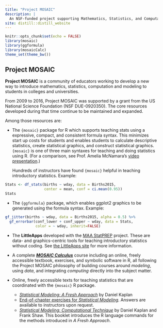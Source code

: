 ```yaml
---
title: "Project MOSAIC"
description: |
  An NSF-funded project supporting Mathematics, Statistics, and Computation
site: distill::distill_website
---
```


```r
knitr::opts_chunk$set(echo = FALSE)
library(mosaic)
library(ggformula)
library(mosaicCalc)
theme_set(theme_bw())
```

## Project MOSAIC

**Project MOSAIC** is a community of educators working to develop a new way to introduce mathematics, statistics, computation and modeling to students in colleges and universities.

From 2009 to 2016, Project MOSAIC was supported by a grant from the US National Science Foundation (NSF DUE-0920350).  The core resources developed during that time continue to be maintained and expanded.

Among those resources are:

- The `{mosaic}` package for R which supports teaching stats using a expressive, compact, and consistent formula syntax. This minimizes start up costs for students and enables students to calculate descriptive statistics, create statistical graphics, and construct statistical graphics. `{mosaic}` is one of three main syntaxes for teaching and doing statistics using R. (For a comparison, see Prof. Amelia McNamara's [video presentation](https://www.youtube.com/watch?v=aq5SrjXZDy4).) 

    Hundreds of instructors have found `{mosaic}` helpful in teaching 
    introductory statistics.  Example:
    
```r
Stats <- df_stats(births ~ wday, data = Births2015, 
                  center = mean, conf = ci.mean(0.95))
Stats
```


- The `{ggformula}` package, which enables ggplot2 graphics to be generated
using the formula syntax. Example:

```r
gf_jitter(births ~ wday, data = Births2015, alpha = 0.5) %>%
  gf_errorbar(conf_lower + conf_upper ~ wday, data = Stats, 
              color = ~ wday, inherit=FALSE)
```

- The **LittleApps** developed with the [MAA StatPREP](www.statprep.org) project. These are data- and graphics-centric tools for teaching introductory statistics without coding. See [the LittleApps site](http://www.statprep.org/LittleAppSite/) for more information.

- A complete [***MOSAIC Calculus***](http://ProjectMOSAIC.github.io/MOSAIC-Calculus) course including an online, freely accessible textbook, exercises, and symbolic software in R, all following the Project MOSAIC philosophy of building courses around *modeling*, using *data*, and integrating *computing* directly into the subject matter. 

- Online, freely accessible texts for teaching statistics that are coordinated with the `{mosaic}` R package.
    - [*Statistical Modeling: A Fresh Approach*](https://dtkaplan.github.io/SM2-bookdown/) by Daniel Kaplan
    - [End-of-chapter exercises for *Statistical Modeling*](go/SM2-Problems.pdf). Answers are available to instructors upon request.
    - [*Statistical Modeling: Computational Technique*](go/SM2-technique/index.html) by Daniel Kaplan and Frank Shaw. This booklet introduces the R language commands for the methods introduced in *A Fresh Approach*.
    

